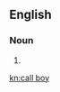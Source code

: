 ==English==

===Noun===
{{en-noun|head=[[call]] [[boy]]}}

# {{alternative spelling of|callboy}}

[[kn:call boy]]